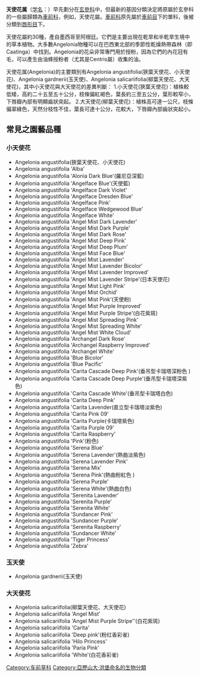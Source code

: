 {{Automatic taxobox
| taxon = Angelonia
| authority = 
| image = 天使花 at Taipei.jpg
| image_caption = 天使花
}}

'''天使花属'''（[[学名|学名]]：{{lang|la|Angelonia}}）早先劃分在[[玄參科|玄參科]]中，但最新的基因分類決定將原屬於玄參科的一些屬歸類為[[車前科|車前科]]，例如，天使花屬。[[車前科|車前科]]原先屬於[[車前目|車前目]]下的單科，後被分類到[[唇形目|唇形目]]下。

天使花屬約30種，產自墨西哥至阿根廷。它們是主要出現在乾旱和半乾旱生境中的草本植物。大多數Angelonia物種可以在巴西東北部的季節性乾燥熱帶森林（即Caatinga）中找到。Angelonia的花朵非常專門用於授粉，因為它們的內花冠有毛，可以產生由油蜂授粉者（尤其是Centris屬）收集的油。

天使花属(Angelonia)的主要類別有Angelonia angustifolia(狹葉天使花、小天使花)、Angelonia gardnerii(玉天使)、Angelonia salicariifolia(柳葉天使花、大天使花)，其中小天使花與大天使花的差異判斷：
1.小天使花(狹葉天使花)：植株較低矮，高約二十五至五十公分，枝條偏紅褐色，葉長約三至五公分，葉形較窄小，下唇瓣內部有明顯齒狀突起。
2.大天使花(柳葉天使花)：植株高可達一公尺，枝條偏翠綠色，天然分枝性不佳，葉長可達十公分，花較大，下唇瓣內部齒狀突起小。

== 常見之園藝品種 ==
=== 小天使花 ===
* Angelonia angustifolia(狹葉天使花、小天使花)
* Angelonia angustifolia 'Alba'
* Angelonia angustifolia 'Alonia Dark Blue'(羅尼亞深藍)
* Angelonia angustifolia 'Angelface Blue'(天使藍)
* Angelonia angustifolia 'Angelface Dark Violet'
* Angelonia angustifolia 'Angelface Dresden Blue'
* Angelonia angustifolia 'Angelface Pink'
* Angelonia angustifolia 'Angelface Wedgewood Blue'
* Angelonia angustifolia 'Angelface White'
* Angelonia angustifolia 'Angel Mist Dark Lavender'
* Angelonia angustifolia 'Angel Mist Dark Purple'
* Angelonia angustifolia 'Angel Mist Dark Rose'
* Angelonia angustifolia 'Angel Mist Deep Pink'
* Angelonia angustifolia 'Angel Mist Deep Plum'
* Angelonia angustifolia 'Angel Mist Face Blue'
* Angelonia angustifolia 'Angel Mist Lavender'
* Angelonia angustifolia 'Angel Mist Lavender Bicolor'
* Angelonia angustifolia 'Angel Mist Lavender Improved'
* Angelonia angustifolia 'Angel Mist Lavender Stripe'(日本天使花)
* Angelonia angustifolia 'Angel Mist Light Pink'
* Angelonia angustifolia 'Angel Mist Orchid'
* Angelonia angustifolia 'Angel Mist Pink'(天使粉)
* Angelonia angustifolia 'Angel Mist Purple Improved'
* Angelonia angustifolia 'Angel Mist Purple  Stripe'(白花紫斑)
* Angelonia angustifolia 'Angel Mist Spreading Pink'
* Angelonia angustifolia 'Angel Mist Spreading White'
* Angelonia angustifolia 'Angel Mist White Cloud'
* Angelonia angustifolia 'Archangel Dark Rose'
* Angelonia angustifolia 'Archangel Raspberry Improved'
* Angelonia angustifolia 'Archangel White'
* Angelonia angustifolia 'Blue Bicolor'
* Angelonia angustifolia 'Blue Pacific'
* Angelonia angustifolia 'Carita Cascade Deep Pink'(垂吊型卡瑞塔深粉色 )
* Angelonia angustifolia 'Carita Cascade Deep Purple'(垂吊型卡瑞塔深紫色)
* Angelonia angustifolia 'Carita Cascade White'(垂吊型卡瑞塔白色)
* Angelonia angustifolia 'Carita Deep Pink'
* Angelonia angustifolia 'Carita Lavender(直立型卡瑞塔淡紫色)
* Angelonia angustifolia 'Carita Pink 09'
* Angelonia angustifolia 'Carita Purple(卡瑞塔紫色)
* Angelonia angustifolia 'Carita Purple 09'
* Angelonia angustifolia 'Carita Raspberry'
* Angelonia angustifolia 'Pink'(粉色)
* Angelonia angustifolia 'Serena Blue'
* Angelonia angustifolia 'Serena Lavender'(熱曲淡紫色)
* Angelonia angustifolia 'Serena Lavender Pink'
* Angelonia angustifolia 'Serena Mix'
* Angelonia angustifolia 'Serena Pink'(熱曲粉紅色 )
* Angelonia angustifolia 'Serena Purple'
* Angelonia angustifolia 'Serena White'(熱曲白色)
* Angelonia angustifolia 'Serenita Lavender'
* Angelonia angustifolia 'Serenita Purple'
* Angelonia angustifolia 'Serenita White'
* Angelonia angustifolia 'Sundancer Pink'
* Angelonia angustifolia 'Sundancer Purple'
* Angelonia angustifolia 'Serenita Raspberry'
* Angelonia angustifolia 'Sundancer White'
* Angelonia angustifolia 'Tiger Princess'
* Angelonia angustifolia 'Zebra'

=== 玉天使 ===
* Angelonia gardnerii(玉天使)

=== 大天使花 ===
* Angelonia salicariifolia(柳葉天使花、大天使花)
* Angelonia salicariifolia 'Angel Mist'
* Angelonia salicariifolia 'Angel Mist Purple Stripe''(白花紫斑)
* Angelonia salicariifolia 'Carita'
* Angelonia salicariifolia 'Deep pink'(粉红香彩雀)
* Angelonia salicariifolia 'Hilo Princess'
* Angelonia salicariifolia 'Paria Pink'
* Angelonia salicariifolia 'White'(白花香彩雀)
{{Taxonbar|from=Q3274650}}

[[Category:车前草科|Category:车前草科]]
[[Category:亞歷山大·洪堡命名的生物分類|Category:亞歷山大·洪堡命名的生物分類]]